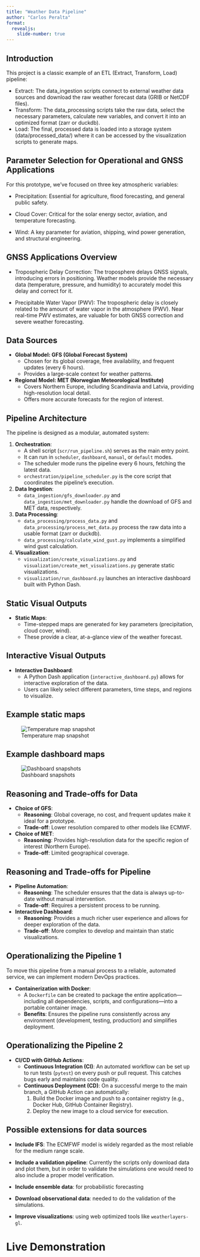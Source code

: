 ```yaml
---
title: "Weather Data Pipeline"
author: "Carlos Peralta"
format: 
  revealjs:
    slide-number: true
---
```


## Introduction

This project is a classic example of an ETL (Extract, Transform, Load) pipeline:

   * Extract: The data_ingestion scripts connect to external weather data sources and download the raw weather forecast data (GRIB or NetCDF files).
   * Transform: The data_processing scripts take the raw data, select the necessary parameters, calculate new variables, and convert it into an optimized format (zarr or duckdb).
   * Load: The final, processed data is loaded into a storage system (data/processed_data/) where it can be accessed by the visualization scripts to generate maps.

## Parameter Selection for Operational and GNSS Applications

  For this prototype, we've focused on three key atmospheric variables:

   * Precipitation: Essential for agriculture, flood forecasting, and general public safety.

   * Cloud Cover: Critical for the solar energy sector, aviation, and temperature forecasting.

   * Wind: A key parameter for aviation, shipping, wind power generation, and structural engineering.


##  GNSS Applications Overview

   * Tropospheric Delay Correction: The troposphere delays GNSS signals, introducing errors in positioning. Weather models
     provide the necessary data (temperature, pressure, and humidity) to accurately model this delay and correct for it. 

   * Precipitable Water Vapor (PWV): The tropospheric delay is closely related to the amount of water vapor in the atmosphere
     (PWV). Near real-time PWV estimates, are valuable for both GNSS correction and severe weather forecasting.


## Data Sources

- **Global Model: GFS (Global Forecast System)**
    - Chosen for its global coverage, free availability, and frequent updates (every 6 hours).
    - Provides a large-scale context for weather patterns.
- **Regional Model: MET (Norwegian Meteorological Institute)**
    - Covers Northern Europe, including Scandinavia and Latvia, providing high-resolution local detail.
    - Offers more accurate forecasts for the region of interest.

## Pipeline Architecture

The pipeline is designed as a modular, automated system:

1.  **Orchestration**:
    - A shell script (`scr/run_pipeline.sh`) serves as the main entry point.
    - It can run in `scheduler`, `dashboard`, `manual`, or `default` modes.
    - The scheduler mode runs the pipeline every 6 hours, fetching the latest data.
    - `orchestration/pipeline_scheduler.py` is the core script that coordinates the pipeline's execution.

2.  **Data Ingestion**:
    - `data_ingestion/gfs_downloader.py` and `data_ingestion/met_downloader.py` handle the download of GFS and MET data, respectively.

3.  **Data Processing**:
    - `data_processing/process_data.py` and `data_processing/process_met_data.py` process the raw data into a usable format (zarr or duckdb).
    - `data_processing/calculate_wind_gust.py` implements a simplified wind gust calculation.

4.  **Visualization**:
    - `visualization/create_visualizations.py` and `visualization/create_met_visualizations.py` generate static visualizations.
    - `visualization/run_dashboard.py` launches an interactive dashboard built with Python Dash.

## Static Visual Outputs

- **Static Maps**:
    - Time-stepped maps are generated for key parameters (precipitation, cloud cover, wind).
    - These provide a clear, at-a-glance view of the weather forecast.

## Interactive Visual Outputs

- **Interactive Dashboard**:
    - A Python Dash application (`interactive_dashboard.py`) allows for interactive exploration of the data.
    - Users can likely select different parameters, time steps, and regions to visualize.

## Example static maps

![Temperature map snapshot](figs/temperature_20250906_0600.png)

## Example dashboard maps
![Dashboard snapshots](figs/dashboard_samples.png)



## Reasoning and Trade-offs for Data

- **Choice of GFS**:
    - **Reasoning**: Global coverage, no cost, and frequent updates make it ideal for a prototype.
    - **Trade-off**: Lower resolution compared to other models like ECMWF.
- **Choice of MET**:
    - **Reasoning**: Provides high-resolution data for the specific region of interest (Northern Europe).
    - **Trade-off**: Limited geographical coverage.

## Reasoning and Trade-offs for Pipeline

- **Pipeline Automation**:
    - **Reasoning**: The scheduler ensures that the data is always up-to-date without manual intervention.
    - **Trade-off**: Requires a persistent process to be running.
- **Interactive Dashboard**:
    - **Reasoning**: Provides a much richer user experience and allows for deeper exploration of the data.
    - **Trade-off**: More complex to develop and maintain than static visualizations.

## Operationalizing the Pipeline 1

To move this pipeline from a manual process to a reliable, automated service, we can implement modern DevOps practices.

- **Containerization with Docker**:
    - A `Dockerfile` can be created to package the entire application—including all dependencies, scripts, and configurations—into a portable container image.
    - **Benefits**: Ensures the pipeline runs consistently across any environment (development, testing, production) and simplifies deployment.

## Operationalizing the Pipeline 2

- **CI/CD with GitHub Actions**:
    - **Continuous Integration (CI)**: An automated workflow can be set up to run tests (`pytest`) on every push or pull request. This catches bugs early and maintains code quality.
    - **Continuous Deployment (CD)**: On a successful merge to the main branch, a GitHub Action can automatically:
        1.  Build the Docker image and push to a container registry (e.g., Docker Hub, GitHub Container Registry).
        2.  Deploy the new image to a cloud service for execution.

## Possible extensions for data sources

- **Include IFS**: The ECMFWF model is widely regarded as the most reliable for the medium range scale.

- **Include a validation pipeline**: Currently the scripts only download data and plot them, but 
  in order to validate the simulations one would need to also include a proper model verification.

- **Include ensemble data**: for probabilistic forecasting

- **Download observational data**: needed to do the validation of the simulations.

- **Improve visualizations**: using web optimized tools like `weatherlayers-gl`.

# Live Demonstration {.center}
